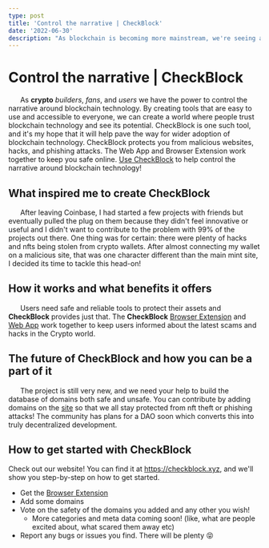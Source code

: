 ```yaml
---
type: post
title: 'Control the narrative | CheckBlock'
date: '2022-06-30'
description: "As blockchain is becoming more mainstream, we're seeing a lot of negative media narratives. Here's what you can do to help control the narrative!"
---
```


# Control the narrative | CheckBlock

&nbsp;&nbsp;&nbsp;&nbsp;&nbsp;&nbsp;As **crypto** _builders_, _fans_, and _users_ we have the power to control the narrative around blockchain technology. By creating tools that are easy to use and accessible to everyone, we can create a world where people trust blockchain technology and see its potential. CheckBlock is one such tool, and it's my hope that it will help pave the way for wider adoption of blockchain technology. CheckBlock protects you from malicious websites, hacks, and phishing attacks. The Web App and Browser Extension work together to keep you safe online. [Use CheckBlock](https://checkblock.xyz) to help control the narrative around blockchain technology!

## What inspired me to create CheckBlock

&nbsp;&nbsp;&nbsp;&nbsp;&nbsp;&nbsp;After leaving Coinbase, I had started a few projects with friends but eventually pulled the plug on them because they didn't feel innovative or useful and I didn't want to contribute to the problem with 99% of the projects out there. One thing was for certain: there were plenty of hacks and nfts being stolen from crypto wallets. After almost connecting my wallet on a malicious site, that was one character different than the main mint site, I decided its time to tackle this head-on!

## How it works and what benefits it offers

&nbsp;&nbsp;&nbsp;&nbsp;&nbsp;&nbsp;Users need safe and reliable tools to protect their assets and **CheckBlock** provides just that. The **CheckBlock** [Browser Extension](https://chrome.google.com/webstore/detail/checkblockxyz/gaaphegpgplgkpfmpiiedjhhfpmhfacc) and [Web App](https://checkblock.xyz) work together to keep users informed about the latest scams and hacks in the Crypto world.

## The future of CheckBlock and how you can be a part of it

&nbsp;&nbsp;&nbsp;&nbsp;&nbsp;&nbsp;The project is still very new, and we need your help to build the database of domains both safe and unsafe. You can contribute by adding domains on the [site](https://checkblock.xyz) so that we all stay protected from nft theft or phishing attacks! The community has plans for a DAO soon which converts this into truly decentralized development.

## How to get started with CheckBlock

Check out our website! You can find it at https://checkblock.xyz, and we'll show you step-by-step on how to get started.

- Get the [Browser Extension](https://chrome.google.com/webstore/detail/checkblockxyz/gaaphegpgplgkpfmpiiedjhhfpmhfacc)
- Add some domains
- Vote on the safety of the domains you added and any other you wish!
  - More categories and meta data coming soon! (like, what are people excited about, what scared them away etc)
- Report any bugs or issues you find. There will be plenty 😝
